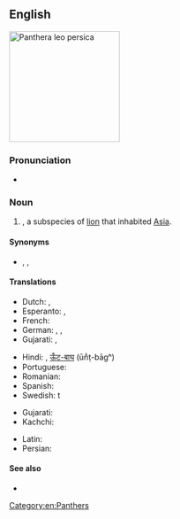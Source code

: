 ==English==
[[Image:Asian lion 3.jpg|thumb|200px|''Panthera leo persica'']]
{{wikipedia|Asiatic lion}}
{{wikispecies|Panthera leo persica}}

===Pronunciation===
* {{IPA|/ˈeɪʒən ˈlaɪən/|lang=en}}

===Noun===
{{en-noun}}

# {{taxlink|Panthera leo persica|subspecies|noshow=1}}, a subspecies of [[lion]] that inhabited [[Asia]].

====Synonyms====
* {{vern|Asiatic lion}}, {{vern|Indian lion}}, {{taxlink|Felis leo persicus|subspecies|noshow=1}}

====Translations====
{{trans-top|species of lion that inhabited Asia}}
* Dutch: {{t|nl|Perzische leeuw|m}}, {{t|nl|Aziatische leeuw|m}}
* Esperanto: {{t|eo|persa leono}}, {{t|eo|azia leono}}
* French: {{t|fr|lion d'Asie|m}}
* German: {{t|de|persischer Löwe|m}}, {{t|de|asiatischer Löwe|m}}, {{t|de|indischer Löwe|m}}
* Gujarati: {{t|gu|sinh}}, {{t|gu|sawaj}}
{{trans-mid}}
* Hindi: {{t+|hi|शेर|tr=šer}}, [[ऊँट-बाघ]] (ūn̐ṭ-bāgʰ) <!-- (literally: camel tiger) -->
* Portuguese: {{t|pt|leão asiático|m}}
* Romanian: {{t|ro|leu asiatic|m}}
* Spanish: {{t|es|león de Asia|m}}
* Swedish: {{t+|sv|asiatisk}}t {{t+|sv|lejon|n}}
{{trans-bottom}}

{{checktrans-top}}
* Gujarati: {{t-check|gu|hawaj}}
* Kachchi: {{t-check|kfr|hawaj}}
{{trans-mid}}
* Latin: {{t-check|la|Panthera leo persica}}
* Persian: {{t+check|fa|شیر|tr=shir}}
{{trans-bottom}}

====See also====
* {{projectlink|wikipedia|Lion}}

[[Category:en:Panthers]]